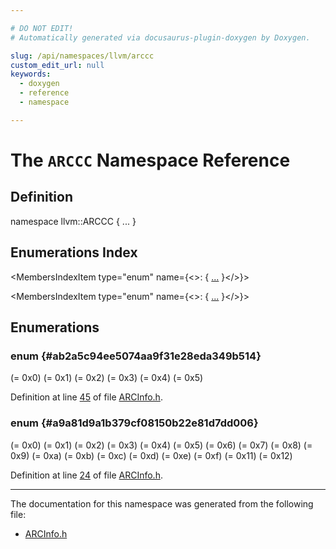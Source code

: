 ```yaml
---

# DO NOT EDIT!
# Automatically generated via docusaurus-plugin-doxygen by Doxygen.

slug: /api/namespaces/llvm/arccc
custom_edit_url: null
keywords:
  - doxygen
  - reference
  - namespace

---
```





# The `ARCCC` Namespace Reference

<DoxygenPage pluginConfig={pluginConfig}>



## Definition

<CodeBlock>namespace llvm::ARCCC &#123; ... &#125;</CodeBlock>

## Enumerations Index

<MembersIndex>

<MembersIndexItem
  type="enum"
  name={<>:  &#123; <a href="#ab2a5c94ee5074aa9f31e28eda349b514">...</a> &#125;</>}>
</MembersIndexItem>

<MembersIndexItem
  type="enum"
  name={<>:  &#123; <a href="#a9a81d9a1b379cf08150b22e81d7dd006">...</a> &#125;</>}>
</MembersIndexItem>

</MembersIndex>


<SectionDefinition>

## Enumerations

### enum  {#ab2a5c94ee5074aa9f31e28eda349b514}

<MemberDefinition
  prototype="enum llvm::ARCCC::BRCondCode ">

<EnumerationList title="Enumeration values">

<Link id="ab2a5c94ee5074aa9f31e28eda349b514a03c139be512230f487f62726e1b35ab6" />
<EnumerationListItem name="BREQ">
 (= 0x0)
</EnumerationListItem>

<Link id="ab2a5c94ee5074aa9f31e28eda349b514a9ec00135d7244a871984916d30cc30d2" />
<EnumerationListItem name="BRNE">
 (= 0x1)
</EnumerationListItem>

<Link id="ab2a5c94ee5074aa9f31e28eda349b514aa9cd1b80e294031e0f457decbacabbb8" />
<EnumerationListItem name="BRLT">
 (= 0x2)
</EnumerationListItem>

<Link id="ab2a5c94ee5074aa9f31e28eda349b514a8e5753127b5f0ebc0f897447a7400d72" />
<EnumerationListItem name="BRGE">
 (= 0x3)
</EnumerationListItem>

<Link id="ab2a5c94ee5074aa9f31e28eda349b514ab763925d9e680ff06a428384411b74c5" />
<EnumerationListItem name="BRLO">
 (= 0x4)
</EnumerationListItem>

<Link id="ab2a5c94ee5074aa9f31e28eda349b514a47a1b9aad95fdf10ec422d8e6432a8be" />
<EnumerationListItem name="BRHS">
 (= 0x5)
</EnumerationListItem>

</EnumerationList>

Definition at line <a href="/docs/api/files/lib/lib/target/lib/target/arc/lib/target/arc/mctargetdesc/arcinfo-h/#l00045">45</a> of file <a href="/docs/api/files/lib/lib/target/lib/target/arc/lib/target/arc/mctargetdesc/arcinfo-h">ARCInfo.h</a>.
</MemberDefinition>

### enum  {#a9a81d9a1b379cf08150b22e81d7dd006}

<MemberDefinition
  prototype="enum llvm::ARCCC::CondCode ">

<EnumerationList title="Enumeration values">

<Link id="a9a81d9a1b379cf08150b22e81d7dd006a912a5b8c0856fad709590b5d47aae1c7" />
<EnumerationListItem name="AL">
 (= 0x0)
</EnumerationListItem>

<Link id="a9a81d9a1b379cf08150b22e81d7dd006a06424d16ad2a930de1f57d6b564cbc1b" />
<EnumerationListItem name="EQ">
 (= 0x1)
</EnumerationListItem>

<Link id="a9a81d9a1b379cf08150b22e81d7dd006a913770d7f2c3565cff9146efa0621b8d" />
<EnumerationListItem name="NE">
 (= 0x2)
</EnumerationListItem>

<Link id="a9a81d9a1b379cf08150b22e81d7dd006a99e83610e4f815aa0556a531f26b2572" />
<EnumerationListItem name="P">
 (= 0x3)
</EnumerationListItem>

<Link id="a9a81d9a1b379cf08150b22e81d7dd006a4846867f356ee9f45a8c45853d5f7e7a" />
<EnumerationListItem name="N">
 (= 0x4)
</EnumerationListItem>

<Link id="a9a81d9a1b379cf08150b22e81d7dd006a01b7f88b89f69e354f814793602b2256" />
<EnumerationListItem name="LO">
 (= 0x5)
</EnumerationListItem>

<Link id="a9a81d9a1b379cf08150b22e81d7dd006a4c1cec33829d627ebeeb767b3d2b2c36" />
<EnumerationListItem name="HS">
 (= 0x6)
</EnumerationListItem>

<Link id="a9a81d9a1b379cf08150b22e81d7dd006a8172a107e0d48ee61e1f7631ad071c37" />
<EnumerationListItem name="VS">
 (= 0x7)
</EnumerationListItem>

<Link id="a9a81d9a1b379cf08150b22e81d7dd006a6a9fb8f59362e12960359e5a55f777c8" />
<EnumerationListItem name="VC">
 (= 0x8)
</EnumerationListItem>

<Link id="a9a81d9a1b379cf08150b22e81d7dd006ad55c9ceb8b27f401f5d82c0ebd20d6be" />
<EnumerationListItem name="GT">
 (= 0x9)
</EnumerationListItem>

<Link id="a9a81d9a1b379cf08150b22e81d7dd006a815eaffff57498d8c26b03fb3510dec6" />
<EnumerationListItem name="GE">
 (= 0xa)
</EnumerationListItem>

<Link id="a9a81d9a1b379cf08150b22e81d7dd006a1695055effb07e0e8e69ff10aff4756b" />
<EnumerationListItem name="LT">
 (= 0xb)
</EnumerationListItem>

<Link id="a9a81d9a1b379cf08150b22e81d7dd006aadc05bce3350700bee41e8525d23acc1" />
<EnumerationListItem name="LE">
 (= 0xc)
</EnumerationListItem>

<Link id="a9a81d9a1b379cf08150b22e81d7dd006ad072d903ed389a04331251bbbc069524" />
<EnumerationListItem name="HI">
 (= 0xd)
</EnumerationListItem>

<Link id="a9a81d9a1b379cf08150b22e81d7dd006ae0363d765d2cb82180e8db9332366d2b" />
<EnumerationListItem name="LS">
 (= 0xe)
</EnumerationListItem>

<Link id="a9a81d9a1b379cf08150b22e81d7dd006a71fc36687f36bb6cc52543c8cc812b0c" />
<EnumerationListItem name="PNZ">
 (= 0xf)
</EnumerationListItem>

<Link id="a9a81d9a1b379cf08150b22e81d7dd006aceb189306b941666e679bf556207c1e4" />
<EnumerationListItem name="Z">
 (= 0x11)
</EnumerationListItem>

<Link id="a9a81d9a1b379cf08150b22e81d7dd006a799e707160aac5ed5107d38155b69d69" />
<EnumerationListItem name="NZ">
 (= 0x12)
</EnumerationListItem>

</EnumerationList>

Definition at line <a href="/docs/api/files/lib/lib/target/lib/target/arc/lib/target/arc/mctargetdesc/arcinfo-h/#l00024">24</a> of file <a href="/docs/api/files/lib/lib/target/lib/target/arc/lib/target/arc/mctargetdesc/arcinfo-h">ARCInfo.h</a>.
</MemberDefinition>

</SectionDefinition>

<hr/>

The documentation for this namespace was generated from the following file:

<ul>
<li><a href="/docs/api/files/lib/lib/target/lib/target/arc/lib/target/arc/mctargetdesc/arcinfo-h">ARCInfo.h</a></li>
</ul>

</DoxygenPage>
